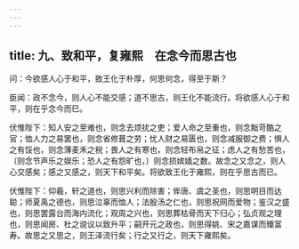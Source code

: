 ```yaml
---
---
---
```

title: 九、致和平，复雍熙　在念今而思古也
---



问：今欲感人心于和平，致王化于朴厚，何思何念，得至于斯？

臣闻：政不念今，则人心不能交感；道不思古，则王化不能流行。将欲感人心于和平，则在乎念今而巳。

伏惟陛下：知人安之至难也，则念去烦扰之吏；爱人命之至重也，则念黜苛酷之官；恤人力之易罢也，则念省修葺之劳；忧人财之易匮也，则念减服御之费；惧人之有馁也，则念薄麦禾之税；畏人之有寒也，则念轻布帛之征；虑人之有愁苦也，〔则念节声乐之娱乐；恐人之有怨旷也，〕则念损嫔嫱之数。故念之又念之，则人心交感矣；感之又感之，则天下和平矣。将欲致王化于雍熙，则在乎思古而已。

伏惟陛下：仰羲，轩之道也，则思兴利而除害；侔唐、虞之圣也，则思明目而达聪；师夏禹之德也，则思泣辜而恤人；法殷汤之仁也，则思祝网而爱物；鉴汉之盛也，则思罢露台而海内流化；观周之兴也，则思葬枯骨而天下归心；弘贞观之理也，则思闻房、杜之谠议以致升平；嗣开元之政也，则思得姚、宋之嘉谋而臻富寿。故思之又思之，则王泽流行矣；行之又行之，则天下雍熙矣。